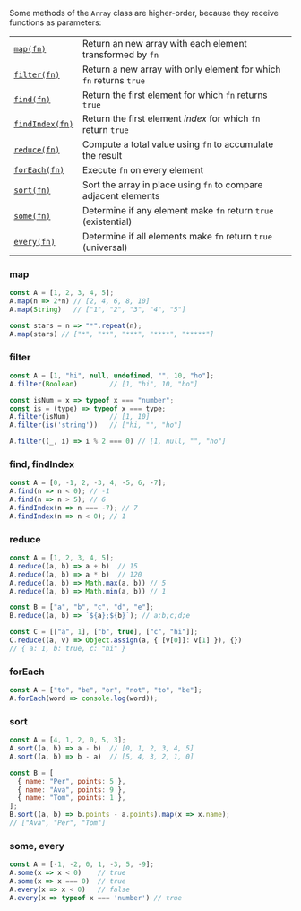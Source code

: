 Some methods of the `Array` class are higher-order, because they receive functions as parameters:

|                                                                                                         |                                                                    |
| ------------------------------------------------------------------------------------------------------- | ------------------------------------------------------------------ |
| [`map(fn)`](https://developer.mozilla.org/en-US/docs/Web/JavaScript/Reference/Global_Objects/Array/map) | Return an new array with each element transformed by `fn`          |
| [`filter(fn)`](https://developer.mozilla.org/en-US/docs/Web/JavaScript/Reference/Global_Objects/Array/filter)                                                                                            | Return a new array with only element for which `fn` returns `true` |
| [`find(fn)`](https://developer.mozilla.org/en-US/docs/Web/JavaScript/Reference/Global_Objects/Array/find)                                                                                              | Return the first element for which `fn` returns `true`             |
| [`findIndex(fn)`](https://developer.mozilla.org/en-US/docs/Web/JavaScript/Reference/Global_Objects/Array/findIndex)                                                                                         | Return the first element _index_ for which `fn` return `true`      |
| [`reduce(fn)`](https://developer.mozilla.org/en-US/docs/Web/JavaScript/Reference/Global_Objects/Array/reduce)                                                                                            | Compute a total value using `fn` to accumulate the result          |
| [`forEach(fn)`](https://developer.mozilla.org/en-US/docs/Web/JavaScript/Reference/Global_Objects/Array/forEach)                                                                                           | Execute `fn` on every element                                      |
| [`sort(fn)`](https://developer.mozilla.org/en-US/docs/Web/JavaScript/Reference/Global_Objects/Array/sort)                                                                                              | Sort the array in place using `fn` to compare adjacent elements    |
| [`some(fn)`](https://developer.mozilla.org/en-US/docs/Web/JavaScript/Reference/Global_Objects/Array/some)                                                                                              | Determine if any element make `fn` return `true` (existential)     |
| [`every(fn)`](https://developer.mozilla.org/en-US/docs/Web/JavaScript/Reference/Global_Objects/Array/every)                                                                                             | Determine if all elements make `fn` return `true` (universal)      |

### map

```javascript
const A = [1, 2, 3, 4, 5];
A.map(n => 2*n) // [2, 4, 6, 8, 10]
A.map(String)   // ["1", "2", "3", "4", "5"]

const stars = n => "*".repeat(n);
A.map(stars) // ["*", "**", "***", "****", "*****"]
```

### filter
```javascript
const A = [1, "hi", null, undefined, "", 10, "ho"];
A.filter(Boolean)        // [1, "hi", 10, "ho"]

const isNum = x => typeof x === "number";
const is = (type) => typeof x === type;
A.filter(isNum)          // [1, 10]
A.filter(is('string'))   // ["hi, "", "ho"]

A.filter((_, i) => i % 2 === 0) // [1, null, "", "ho"]
```

### find, findIndex

```javascript
const A = [0, -1, 2, -3, 4, -5, 6, -7];
A.find(n => n < 0); // -1
A.find(n => n > 5); // 6
A.findIndex(n => n === -7); // 7
A.findIndex(n => n < 0); // 1
```

### reduce

```javascript
const A = [1, 2, 3, 4, 5];
A.reduce((a, b) => a + b)  // 15
A.reduce((a, b) => a * b)  // 120
A.reduce((a, b) => Math.max(a, b)) // 5
A.reduce((a, b) => Math.min(a, b)) // 1

const B = ["a", "b", "c", "d", "e"];
B.reduce((a, b) => `${a};${b}`); // a;b;c;d;e

const C = [["a", 1], ["b", true], ["c", "hi"]];
C.reduce((a, v) => Object.assign(a, { [v[0]]: v[1] }), {})
// { a: 1, b: true, c: "hi" }
```


### forEach

```javascript
const A = ["to", "be", "or", "not", "to", "be"];
A.forEach(word => console.log(word));
```

### sort

```javascript
const A = [4, 1, 2, 0, 5, 3];
A.sort((a, b) => a - b)  // [0, 1, 2, 3, 4, 5]
A.sort((a, b) => b - a)  // [5, 4, 3, 2, 1, 0]

const B = [
  { name: "Per", points: 5 },
  { name: "Ava", points: 9 },
  { name: "Tom", points: 1 },
];
B.sort((a, b) => b.points - a.points).map(x => x.name);
// ["Ava", "Per", "Tom"]
```

### some, every
```javascript
const A = [-1, -2, 0, 1, -3, 5, -9];
A.some(x => x < 0)    // true
A.some(x => x === 0)  // true
A.every(x => x < 0)   // false
A.every(x => typeof x === 'number') // true
```